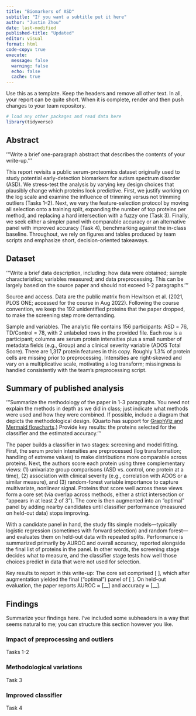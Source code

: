 ```yaml
---
title: "Biomarkers of ASD"
subtitle: "If you want a subtitle put it here"
author: "Justin Zhou"
date: last-modified
published-title: "Updated"
editor: visual
format: html
code-copy: true
execute:
  message: false
  warning: false
  echo: false
  cache: true
---
```


Use this as a template. Keep the headers and remove all other text. In all, your report can be quite short. When it is complete, render and then push changes to your team repository.

```r
# load any other packages and read data here
library(tidyverse)
```

## Abstract

'''Write a brief one-paragraph abstract that describes the contents of your write-up.'''

This report revisits a public serum-proteomics dataset originally used to study potential early-detection biomarkers for autism spectrum disorder (ASD). We stress-test the analysis by varying key design choices that plausibly change which proteins look predictive. First, we justify working on the log scale and examine the influence of trimming versus not trimming outliers (Tasks 1–2). Next, we vary the feature-selection protocol by moving all selection onto a training split, expanding the number of top proteins per method, and replacing a hard intersection with a fuzzy one (Task 3). Finally, we seek either a simpler panel with comparable accuracy or an alternative panel with improved accuracy (Task 4), benchmarking against the in-class baseline. Throughout, we rely on figures and tables produced by team scripts and emphasize short, decision-oriented takeaways.

## Dataset

'''Write a brief data description, including: how data were obtained; sample characteristics; variables measured; and data preprocessing. This can be largely based on the source paper and should not exceed 1-2 paragraphs.'''

Source and access. Data are the public matrix from Hewitson et al. (2021, PLOS ONE; accessed for the course in Aug 2022). Following the course convention, we keep the 192 unidentified proteins that the paper dropped, to make the screening step more demanding.

Sample and variables. The analytic file contains 156 participants: ASD = 76, TD/Control = 78, with 2 unlabeled rows in the provided file. Each row is a participant; columns are serum protein intensities plus a small number of metadata fields (e.g., Group) and a clinical severity variable (ADOS Total Score). There are 1,317 protein features in this copy. Roughly 1.3% of protein cells are missing prior to preprocessing. Intensities are right-skewed and vary on a multiplicative scale, motivating a log transform; missingness is handled consistently with the team’s preprocessing script.

## Summary of published analysis

'''Summarize the methodology of the paper in 1-3 paragraphs. You need not explain the methods in depth as we did in class; just indicate what methods were used and how they were combined. If possible, include a diagram that depicts the methodological design. (Quarto has support for [GraphViz and Mermaid flowcharts](https://quarto.org/docs/authoring/diagrams.html).) Provide key results: the proteins selected for the classifier and the estimated accuracy.'''

The paper builds a classifier in two stages: screening and model fitting. First, the serum protein intensities are preprocessed (log transformation; handling of extreme values) to make distributions more comparable across proteins. Next, the authors score each protein using three complementary views: (1) univariate group comparisons (ASD vs. control, one protein at a time), (2) association with clinical severity (e.g., correlation with ADOS or a similar measure), and (3) random-forest variable importance to capture multivariate, nonlinear signal. Proteins that score well across these views form a core set (via overlap across methods, either a strict intersection or “appears in at least 2 of 3”). The core is then augmented into an “optimal” panel by adding nearby candidates until classifier performance (measured on held-out data) stops improving.

With a candidate panel in hand, the study fits simple models—typically logistic regression (sometimes with forward selection) and random forest—and evaluates them on held-out data with repeated splits. Performance is summarized primarily by AUROC and overall accuracy, reported alongside the final list of proteins in the panel. In other words, the screening stage decides what to measure, and the classifier stage tests how well those choices predict in data that were not used for selection.

Key results to report in this write-up: The core set comprised [ ], which after augmentation yielded the final (“optimal”) panel of [ ]. On held-out evaluation, the paper reports AUROC ≈ [__] and accuracy ≈ [__]. 

## Findings

Summarize your findings here. I've included some subheaders in a way that seems natural to me; you can structure this section however you like.

### Impact of preprocessing and outliers

Tasks 1-2

### Methodological variations

Task 3

### Improved classifier

Task 4

